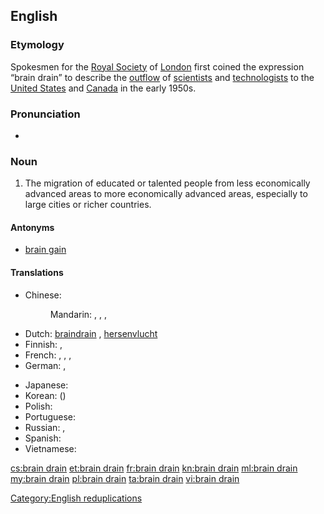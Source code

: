 ==English==
{{wikipedia}}

===Etymology===
Spokesmen for the [[w:Royal Society|Royal Society]] of [[London]] first coined the expression “brain drain” to describe the [[outflow]] of [[scientist]]s and [[technologist]]s to the [[United States]] and [[Canada]] in the early 1950s.

===Pronunciation===
* {{enPR|brān-drān}}

===Noun===
{{en-noun|head=[[brain]] [[drain]]|brain drains}}

# The migration of educated or talented people from less economically advanced areas to more economically advanced areas, especially to large cities or richer countries.

====Antonyms====
* [[brain gain]]

====Translations====
{{trans-top|emigration of educated people}}
* Chinese:
*: Mandarin: {{t|cmn|人才外流|tr=réncái wàiliú|sc=Hani}}, {{t|cmn|才外流|tr=cáiwàiliú|sc=Hani}}, {{t|cmn|頭腦流出|sc=Hani}}, {{t|cmn|头脑流出|tr=tóunǎo liúchū|sc=Hani}}
* Dutch: [[braindrain]] {{g|m}}, [[hersenvlucht]]
* Finnish: {{t+|fi|aivovuoto}}, {{t-|fi|aivovienti}}
* French: {{t-|fr|fuite des cerveaux|f}}, {{t-|fr|exode des cerveaux|m}} {{qualifier|Quebec}}, {{t-|fr|drainage des cerveaux|m}}, {{t-|fr|exode des compétences|m}}
* German: {{t-|de|Braindrain|m}}, {{t-|de|Gehirn-Abfluss|m}}
{{trans-mid}}
* Japanese: {{t-|ja|頭脳流出|tr=ずのうりゅうしゅつ, zunō ryūshutsu}}
* Korean: {{t-|ko|두뇌유출|tr=dunoe yuchul|sc=Hang}} ({{t-|ko|頭腦流出|sc=Hani}})
* Polish: {{t-|pl|dranaż mózgów|m}}
* Portuguese: {{t-|pt|fuga de cérebros|f}}
* Russian: {{t-|ru|утечка мозгов|f|tr=utéčka mozgóv}}, {{t-|ru|утечка умов|f|tr=utéčka umóv}}
* Spanish: {{t-|es|fuga de cerebros|f}}
* Vietnamese: {{t-|vi|chảy máu chất xám}}
{{trans-bottom}}

[[Category:English reduplications]]

[[cs:brain drain]]
[[et:brain drain]]
[[fr:brain drain]]
[[kn:brain drain]]
[[ml:brain drain]]
[[my:brain drain]]
[[pl:brain drain]]
[[ta:brain drain]]
[[vi:brain drain]]